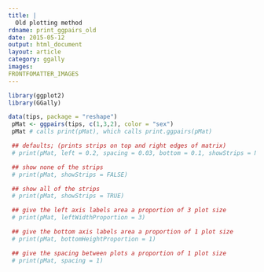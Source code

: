 ```yaml
---
title: |
  Old plotting method
rdname: print_ggpairs_old
date: 2015-05-12
output: html_document
layout: article
category: ggally
images:
FRONTFOMATTER_IMAGES
---
```


```r
library(ggplot2)
library(GGally)
```

```r

data(tips, package = "reshape")
 pMat <- ggpairs(tips, c(1,3,2), color = "sex")
 pMat # calls print(pMat), which calls print.ggpairs(pMat)

 ## defaults; (prints strips on top and right edges of matrix)
 # print(pMat, left = 0.2, spacing = 0.03, bottom = 0.1, showStrips = NULL)

 ## show none of the strips
 # print(pMat, showStrips = FALSE)

 ## show all of the strips
 # print(pMat, showStrips = TRUE)

 ## give the left axis labels area a proportion of 3 plot size
 # print(pMat, leftWidthProportion = 3)

 ## give the bottom axis labels area a proportion of 1 plot size
 # print(pMat, bottomHeightProportion = 1)

 ## give the spacing between plots a proportion of 1 plot size
 # print(pMat, spacing = 1)



```